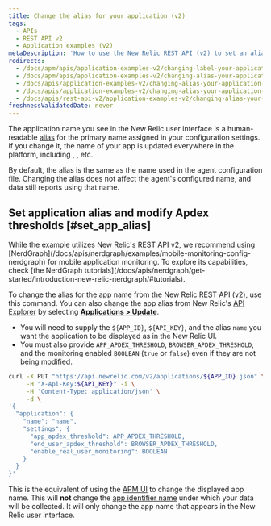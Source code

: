 ```yaml
---
title: Change the alias for your application (v2)
tags:
  - APIs
  - REST API v2
  - Application examples (v2)
metaDescription: 'How to use the New Relic REST API (v2) to set an alias for your application, in lieu of the primary app name set in the agent configuration.'
redirects:
  - /docs/apm/apis/application-examples-v2/changing-label-your-application-api-v2
  - /docs/apm/apis/application-examples-v2/changing-alias-your-application-api-v2
  - /docs/apis/application-examples-v2/changing-alias-your-application-api-v2
  - /docs/apis/application-examples-v2/changing-alias-your-application-v2
  - /docs/apis/rest-api-v2/application-examples-v2/changing-alias-your-application-v2
freshnessValidatedDate: never
---
```


The application name you see in the New Relic user interface is a human-readable [alias](/docs/agents/manage-apm-agents/app-naming/rename-your-application#app-alias) for the primary name assigned in your configuration settings. If you change it, the name of your app is updated everywhere in the platform, including <InlinePopover type="apm"/>, <InlinePopover type="browser"/>, etc.

By default, the alias is the same as the name used in the agent configuration file. Changing the alias does not affect the agent's configured name, and data still reports using that name.

## Set application alias and modify Apdex thresholds [#set_app_alias]

<Callout variant="important">
While the example utilizes New Relic's REST API v2, we recommend using [NerdGraph](/docs/apis/nerdgraph/examples/mobile-monitoring-config-nerdgraph) for mobile application monitoring. To explore its capabilities, check [the NerdGraph tutorials](/docs/apis/nerdgraph/get-started/introduction-new-relic-nerdgraph/#tutorials).
</Callout>

To change the alias for the app name from the New Relic REST API (v2), use this command. You can also change the app alias from New Relic's [API Explorer](/docs/apis/rest-api-v2/api-explorer-v2/getting-started-new-relics-api-explorer) by selecting [<DNT>**Applications > Update**</DNT>](https://rpm.newrelic.com/api/explore/applications/update).

* You will need to supply the `${APP_ID}`, `${API_KEY}`, and the alias `name` you want the application to be displayed as in the New Relic UI.
* You must also provide `APP_APDEX_THRESHOLD`, `BROWSER_APDEX_THRESHOLD`, and the monitoring enabled `BOOLEAN` (`true` or `false`) even if they are not being modified.

```bash
curl -X PUT "https://api.newrelic.com/v2/applications/${APP_ID}.json" \
     -H "X-Api-Key:${API_KEY}" -i \
     -H 'Content-Type: application/json' \
     -d \
'{
  "application": {
    "name": "name",
    "settings": {
      "app_apdex_threshold": APP_APDEX_THRESHOLD,
      "end_user_apdex_threshold": BROWSER_APDEX_THRESHOLD,
      "enable_real_user_monitoring": BOOLEAN
    }
  }
}'
```

This is the equivalent of using the [APM UI](/docs/agents/manage-apm-agents/app-naming/rename-your-application) to change the displayed app name. This will **not** change the [app identifier name](/docs/agents/manage-apm-agents/app-naming/rename-your-application#app-identifier) under which your data will be collected. It will only change the app name that appears in the New Relic user interface.
